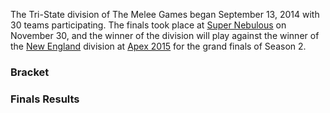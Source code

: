 <noinclude>{{tabs static
|name1=Overview
|link1=The Melee Games Season 2
|name2=New England
|link2=The Melee Games Season 2/New England
|name3=Tri-State
|link3=The Melee Games Season 2/Tri-State
|This=3
}}
</noinclude>

The Tri-State division of The Melee Games began September 13, 2014 with 30 teams participating. The finals took place at [[Super Nebulous]] on November 30, and the winner of the division will play against the winner of the [[The Melee Games Season 2/New_England|New England]] division at [[Apex 2015]] for the grand finals of Season 2.

===Bracket===
<!-- Generated with http://tournament-nub.rhcloud.com/toliquipedia 

Need to port 32SEBracket to 64SEBracket!
{{64SEBracket
|r1m1p1=Oneonta |r1m1p1flag= |r1m1p1score=W |r1m1win=1
|r1m1p2=Bye |r1m1p2flag= |r1m1p2score=-

|r1m2p1=SUNY Cortland |r1m2p1flag= |r1m2p1score=6 |r1m2win=2
|r1m2p2=Cornell |r1m2p2flag= |r1m2p2score=28

|r1m3p1=RPI |r1m3p1flag= |r1m3p1score=W |r1m3win=1
|r1m3p2=Bye |r1m3p2flag= |r1m3p2score=-

|r1m4p1=Binghamton |r1m4p1flag= |r1m4p1score=W |r1m4win=1
|r1m4p2=Bye |r1m4p2flag= |r1m4p2score=-

|r1m5p1=RIT |r1m5p1flag= |r1m5p1score=W |r1m5win=1
|r1m5p2=Bye |r1m5p2flag= |r1m5p2score=-

|r1m6p1=U Rochester |r1m6p1flag= |r1m6p1score=W |r1m6win=1
|r1m6p2=Bye |r1m6p2flag= |r1m6p2score=-

|r1m7p1=SUNY Buffalo |r1m7p1flag= |r1m7p1score=W |r1m7win=1
|r1m7p2=Bye |r1m7p2flag= |r1m7p2score=-

|r1m8p1=<placeholder1> |r1m8p1flag= |r1m8p1score=W |r1m8win=1
|r1m8p2=Bye |r1m8p2flag= |r1m8p2score=-

|r1m9p1=NYU |r1m9p1flag= |r1m9p1score=W |r1m9win=1
|r1m9p2=Bye |r1m9p2flag= |r1m9p2score=-

|r1m10p1=Cooper Union |r1m10p1flag= |r1m10p1score=0 |r1m10win=1
|r1m10p2=<placeholder4> |r1m10p2flag= |r1m10p2score=0

|r1m11p1=SBU |r1m11p1flag= |r1m11p1score=W |r1m11win=1
|r1m11p2=Bye |r1m11p2flag= |r1m11p2score=-

|r1m12p1=SJU |r1m12p1flag= |r1m12p1score=W |r1m12win=1
|r1m12p2=Bye |r1m12p2flag= |r1m12p2score=-

|r1m13p1=MSM |r1m13p1flag= |r1m13p1score=W |r1m13win=1
|r1m13p2=Bye |r1m13p2flag= |r1m13p2score=-

|r1m14p1=Columbia |r1m14p1flag= |r1m14p1score=0 |r1m14win=1
|r1m14p2=<placeholder3> |r1m14p2flag= |r1m14p2score=0

|r1m15p1=Juliard |r1m15p1flag= |r1m15p1score=W |r1m15win=1
|r1m15p2=Bye |r1m15p2flag= |r1m15p2score=-

|r1m16p1=Manhattan College |r1m16p1flag= |r1m16p1score=W |r1m16win=1
|r1m16p2=Bye |r1m16p2flag= |r1m16p2score=-

|r1m17p1=Pitt |r1m17p1flag= |r1m17p1score=W |r1m17win=1
|r1m17p2=Bye |r1m17p2flag= |r1m17p2score=-

|r1m18p1=<placeholder7> |r1m18p1flag= |r1m18p1score=0 |r1m18win=2
|r1m18p2=CMU |r1m18p2flag= |r1m18p2score=0

|r1m19p1=<placeholder5> |r1m19p1flag= |r1m19p1score=W |r1m19win=1
|r1m19p2=Bye |r1m19p2flag= |r1m19p2score=-

|r1m20p1=PSU |r1m20p1flag= |r1m20p1score=W |r1m20win=1
|r1m20p2=Bye |r1m20p2flag= |r1m20p2score=-

|r1m21p1=WCU |r1m21p1flag= |r1m21p1score=W |r1m21win=1
|r1m21p2=Bye |r1m21p2flag= |r1m21p2score=-

|r1m22p1=Rowan |r1m22p1flag= |r1m22p1score=0 |r1m22win=1
|r1m22p2=<placeholder8> |r1m22p2flag= |r1m22p2score=0

|r1m23p1=UPenn |r1m23p1flag= |r1m23p1score=W |r1m23win=1
|r1m23p2=Bye |r1m23p2flag= |r1m23p2score=-

|r1m24p1=Temple |r1m24p1flag= |r1m24p1score=W |r1m24win=1
|r1m24p2=Bye |r1m24p2flag= |r1m24p2score=-

|r1m25p1=Montclair State |r1m25p1flag= |r1m25p1score=W |r1m25win=1
|r1m25p2=Bye |r1m25p2flag= |r1m25p2score=-

|r1m26p1=<placeholder2> |r1m26p1flag= |r1m26p1score=0 |r1m26win=2
|r1m26p2=NJIT |r1m26p2flag= |r1m26p2score=0

|r1m27p1=Ramapo |r1m27p1flag= |r1m27p1score=W |r1m27win=1
|r1m27p2=Bye |r1m27p2flag= |r1m27p2score=-

|r1m28p1=<placeholder6> |r1m28p1flag= |r1m28p1score=W |r1m28win=1
|r1m28p2=Bye |r1m28p2flag= |r1m28p2score=-

|r1m29p1=Rutgers |r1m29p1flag= |r1m29p1score=W |r1m29win=1
|r1m29p2=Bye |r1m29p2flag= |r1m29p2score=-

|r1m30p1=<placeholder9> |r1m30p1flag= |r1m30p1score=0 |r1m30win=2
|r1m30p2=Monmouth U |r1m30p2flag= |r1m30p2score=0

|r1m31p1=TCNJ |r1m31p1flag= |r1m31p1score=W |r1m31win=1
|r1m31p2=Bye |r1m31p2flag= |r1m31p2score=-

|r1m32p1=Princeton |r1m32p1flag= |r1m32p1score=W |r1m32win=1
|r1m32p2=Bye |r1m32p2flag= |r1m32p2score=-

|r2m1p1=Oneonta |r2m1p1flag= |r2m1p1score=18 |r2m1win=2
|r2m1p2=Cornell |r2m1p2flag= |r2m1p2score=20

|r2m2p1=RPI |r2m2p1flag= |r2m2p1score=20 |r2m2win=1
|r2m2p2=Binghamton |r2m2p2flag= |r2m2p2score=17

|r2m3p1=RIT |r2m3p1flag= |r2m3p1score=24 |r2m3win=1
|r2m3p2=U Rochester |r2m3p2flag= |r2m3p2score=19

|r2m4p1=SUNY Buffalo |r2m4p1flag= |r2m4p1score=0 |r2m4win=1
|r2m4p2=<placeholder1> |r2m4p2flag= |r2m4p2score=0

|r2m5p1=NYU |r2m5p1flag= |r2m5p1score=20 |r2m5win=1
|r2m5p2=Cooper Union |r2m5p2flag= |r2m5p2score=15

|r2m6p1=SBU |r2m6p1flag= |r2m6p1score=20 |r2m6win=1
|r2m6p2=SJU |r2m6p2flag= |r2m6p2score=3

|r2m7p1=MSM |r2m7p1flag= |r2m7p1score=9 |r2m7win=2
|r2m7p2=Columbia |r2m7p2flag= |r2m7p2score=20

|r2m8p1=Juliard |r2m8p1flag= |r2m8p1score=18 |r2m8win=2
|r2m8p2=Manhattan College |r2m8p2flag= |r2m8p2score=20

|r2m9p1=Pitt |r2m9p1flag= |r2m9p1score=20 |r2m9win=1
|r2m9p2=CMU |r2m9p2flag= |r2m9p2score=14

|r2m10p1=<placeholder5> |r2m10p1flag= |r2m10p1score=0 |r2m10win=2
|r2m10p2=PSU |r2m10p2flag= |r2m10p2score=0

|r2m11p1=WCU |r2m11p1flag= |r2m11p1score=19 |r2m11win=2
|r2m11p2=Rowan |r2m11p2flag= |r2m11p2score=20

|r2m12p1=UPenn |r2m12p1flag= |r2m12p1score=20 |r2m12win=1
|r2m12p2=Temple |r2m12p2flag= |r2m12p2score=19

|r2m13p1=Montclair State |r2m13p1flag= |r2m13p1score=13 |r2m13win=2
|r2m13p2=NJIT |r2m13p2flag= |r2m13p2score=20

|r2m14p1=Ramapo |r2m14p1flag= |r2m14p1score=0 |r2m14win=1
|r2m14p2=<placeholder6> |r2m14p2flag= |r2m14p2score=0

|r2m15p1=Rutgers |r2m15p1flag= |r2m15p1score=36 |r2m15win=1
|r2m15p2=Monmouth U |r2m15p2flag= |r2m15p2score=9

|r2m16p1=TCNJ |r2m16p1flag= |r2m16p1score=19 |r2m16win=2
|r2m16p2=Princeton |r2m16p2flag= |r2m16p2score=20

|r3m1p1=Cornell |r3m1p1flag= |r3m1p1score={{win}} |r3m1win=1
|r3m1p2=RPI |r3m1p2flag= |r3m1p2score=

|r3m2p1=RIT |r3m2p1flag= |r3m2p1score=20 |r3m2win=1
|r3m2p2=SUNY Buffalo |r3m2p2flag= |r3m2p2score=10

|r3m3p1=NYU |r3m3p1flag= |r3m3p1score=14 |r3m3win=2
|r3m3p2=SBU |r3m3p2flag= |r3m3p2score=20

|r3m4p1=Columbia |r3m4p1flag= |r3m4p1score=24 |r3m4win=1
|r3m4p2=Manhattan College |r3m4p2flag= |r3m4p2score=18

|r3m5p1=Pitt |r3m5p1flag= |r3m5p1score=20 |r3m5win=1
|r3m5p2=PSU |r3m5p2flag= |r3m5p2score=15

|r3m6p1=Rowan |r3m6p1flag= |r3m6p1score=29 |r3m6win=2
|r3m6p2=UPenn |r3m6p2flag= |r3m6p2score=36

|r3m7p1=NJIT |r3m7p1flag= |r3m7p1score=20 |r3m7win=1
|r3m7p2=Ramapo |r3m7p2flag= |r3m7p2score=4

|r3m8p1=Rutgers |r3m8p1flag= |r3m8p1score=28 |r3m8win=1
|r3m8p2=Princeton |r3m8p2flag= |r3m8p2score=18

|r4m1p1=Cornell |r4m1p1flag= |r4m1p1score=20 |r4m1win=1
|r4m1p2=RIT |r4m1p2flag= |r4m1p2score=18

|r4m2p1=SBU |r4m2p1flag= |r4m2p1score=15 |r4m2win=2
|r4m2p2=Columbia |r4m2p2flag= |r4m2p2score=20

|r4m3p1=Pitt |r4m3p1flag= |r4m3p1score=20 |r4m3win=1
|r4m3p2=UPenn |r4m3p2flag= |r4m3p2score=18

|r4m4p1=NJIT |r4m4p1flag= |r4m4p1score=13 |r4m4win=2
|r4m4p2=Rutgers |r4m4p2flag= |r4m4p2score=20

|r5m1p1=Cornell |r5m1p1flag= |r5m1p1score=18 |r5m1win=2
|r5m1p2=Columbia |r5m1p2flag= |r5m1p2score=20

|r5m2p1=Pitt |r5m2p1flag= |r5m2p1score=17 |r5m2win=2
|r5m2p2=Rutgers |r5m2p2flag= |r5m2p2score=20

|r6m1p1=Columbia |r6m1p1flag= |r6m1p1score=20 |r6m1win=1
|r6m1p2=Rutgers |r6m1p2flag= |r6m1p2score=18
}}-->

===Finals Results===
{{TeamMatch
|team1literal='''Rutgers'''
|team2literal='''Columbia'''
|date=November 30, 2014
|finished=true
|live=
|vod=https://www.youtube.com/watch?v=ezLjmKVDbH0
|teamwin=2
|lrthread=
|interview=
|review=
|width=320

|team1matches=4
|team2matches=5
|team1stocks=0
|team2stocks=2

|m1p1=Overflow |m1p1char=fox |m1p1s1=4 |m1p1s2=0 |m1p2=ZeroOmega |m1p2char=falco |m1p2s1=4 |m1p2s2=1 |m1win=2 |m1stage=Dream Land
|m2p1=Cheezit |m2p1char=peach |m2p1s1=4 |m2p1s2=0 |m2p2=ZeroOmega |m2p2char=falco |m2p2s1=1 |m2p2s2=1 |m2win=2 |m2stage=Battlefield
|m3p1=Internet Explorer |m3p1char=link |m3p1s1=4 |m3p1s2=3 |m3p2=ZeroOmega |m3p2char=falco |m3p2s1=1 |m3p2s2=0 |m3win=1 |m3stage=Battlefield
|m4p1=Internet Explorer |m4p1char=link |m4p1s1=3 |m4p1s2=0 |m4p2=FLOTUS |m4p2char=peach |m4p2s1=4 |m4p2s2=2 |m4win=2 |m4stage=Battlefield
|m5p1=Takoyaki |m5p1char=fox |m5p1s1=4 |m5p1s2=2 |m5p2=FLOTUS |m5p2char=peach |m5p2s1=2 |m5p2s2=0 |m5win=1 |m5stage=Final Destination
|m6p1=Takoyaki |m6p1char=fox |m6p1s1=2 |m6p1s2=1 |m6p2=Whiskers |m6p2char=yoshi |m6p2s1=4 |m6p2s2=0 |m6win=1 |m6stage=Final Destination
|m7p1=Takoyaki |m7p1char=fox |m7p1s1=1 |m7p1s2=0 |m7p2=Cheezpuff |m7p2char=jigglypuff |m7p2s1=4 |m7p2s2=3 |m7win=2 |m7stage=Battlefield
|m8p1=Swedish Delight |m8p1char=sheik |m8p1s1=4 |m8p1s2=2 |m8p2=Cheezpuff |m8p2char=jigglypuff |m8p2s1=3 |m8p2s2=0 |m8win=1 |m8stage=Dream Land
|m9p1=Swedish Delight |m9p1char=sheik |m9p1s1=2 |m9p1s2=0 |m9p2=Fiya |m9p2char=fox |m9p2s1=4 |m9p2s2=2 |m9win=2 |m9stage=Battlefield
}}

